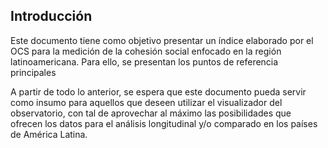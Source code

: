 ## Introducción

Este documento tiene como objetivo presentar un índice elaborado por el OCS para la medición de la cohesión social enfocado en la región latinoamericana. Para ello, se presentan los puntos de referencia principales 

A partir de todo lo anterior, se espera que este documento pueda servir como insumo para aquellos que deseen utilizar el visualizador del observatorio, con tal de aprovechar al máximo las posibilidades que ofrecen los datos para el análisis longitudinal y/o comparado en los países de América Latina. 